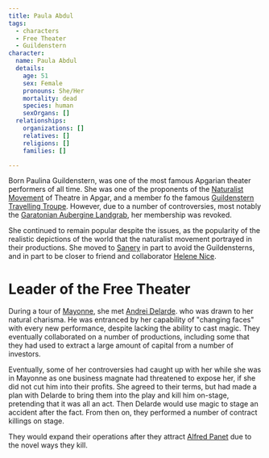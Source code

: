 ```yaml
---
title: Paula Abdul
tags:
  - characters
  - Free Theater
  - Guildenstern
character:
  name: Paula Abdul
  details:
    age: 51
    sex: Female
    pronouns: She/Her
    mortality: dead
    species: human
    sexOrgans: []
  relationships:
    organizations: []
    relatives: []
    religions: []
    families: []

---
```


<Incomplete />

Born Paulina Guildenstern, was one of the most famous Apgarian theater
performers of all time. She was one of the proponents of the
[Naturalist Movement](/misc/naturalist-movement/) of Theatre in Apgar, and
a member fo the famous
[Guildenstern Travelling Troupe](/organizations/guildenstern-travelling-troupe/).
However, due to a number of controversies, most notably the
[Garatonian Aubergine Landgrab](/events/garatonian-aubergine-landgrab/),
her membership was revoked.

She continued to remain popular despite the issues, as the popularity of the
realistic depictions of the world that the naturalist movement portrayed in
their productions. She moved to [Sanery](/locations/sanery/) in part to
avoid the Guildensterns, and in part to be closer to friend and collaborator
[Helene Nice](/characters/helene-nice/).

# Leader of the Free Theater

During a tour of [Mayonne](/locations/mayonne/), she met
[Andrei Delarde](/characters/andrei-delarde/). who was drawn to her natural charisma.
He was entranced by her capability of "changing faces" with every new
performance, despite lacking the ability to cast magic. They eventually
collaborated on a number of productions, including some that they had used to
extract a large amount of capital from a number of investors.

Eventually, some of her controversies had caught up with her while she was in
Mayonne as one business magnate had threatened to expose her, if she did not cut
him into their profits. She agreed to their terms, but had made a plan with
Delarde to bring them into the play and kill him on-stage, pretending that it
was all an act. Then Delarde would use magic to stage an accident after the
fact. From then on, they performed a number of contract killings on stage.

They would expand their operations after they attract
[Alfred Panet](/characters/alfred-panet/) due to the novel ways they kill.
